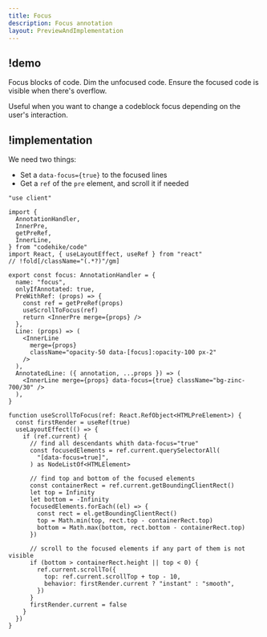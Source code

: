 ```yaml
---
title: Focus
description: Focus annotation
layout: PreviewAndImplementation
---
```


## !demo

Focus blocks of code. Dim the unfocused code. Ensure the focused code is visible when there's overflow.

Useful when you want to change a codeblock focus depending on the user's interaction.

<Demo name="focus" />

## !implementation

We need two things:

- Set a `data-focus={true}` to the focused lines
- Get a `ref` of the `pre` element, and scroll it if needed

```tsx focus.tsx -c
"use client"

import {
  AnnotationHandler,
  InnerPre,
  getPreRef,
  InnerLine,
} from "codehike/code"
import React, { useLayoutEffect, useRef } from "react"
// !fold[/className="(.*?)"/gm]

export const focus: AnnotationHandler = {
  name: "focus",
  onlyIfAnnotated: true,
  PreWithRef: (props) => {
    const ref = getPreRef(props)
    useScrollToFocus(ref)
    return <InnerPre merge={props} />
  },
  Line: (props) => (
    <InnerLine
      merge={props}
      className="opacity-50 data-[focus]:opacity-100 px-2"
    />
  ),
  AnnotatedLine: ({ annotation, ...props }) => (
    <InnerLine merge={props} data-focus={true} className="bg-zinc-700/30" />
  ),
}

function useScrollToFocus(ref: React.RefObject<HTMLPreElement>) {
  const firstRender = useRef(true)
  useLayoutEffect(() => {
    if (ref.current) {
      // find all descendants whith data-focus="true"
      const focusedElements = ref.current.querySelectorAll(
        "[data-focus=true]",
      ) as NodeListOf<HTMLElement>

      // find top and bottom of the focused elements
      const containerRect = ref.current.getBoundingClientRect()
      let top = Infinity
      let bottom = -Infinity
      focusedElements.forEach((el) => {
        const rect = el.getBoundingClientRect()
        top = Math.min(top, rect.top - containerRect.top)
        bottom = Math.max(bottom, rect.bottom - containerRect.top)
      })

      // scroll to the focused elements if any part of them is not visible
      if (bottom > containerRect.height || top < 0) {
        ref.current.scrollTo({
          top: ref.current.scrollTop + top - 10,
          behavior: firstRender.current ? "instant" : "smooth",
        })
      }
      firstRender.current = false
    }
  })
}
```
